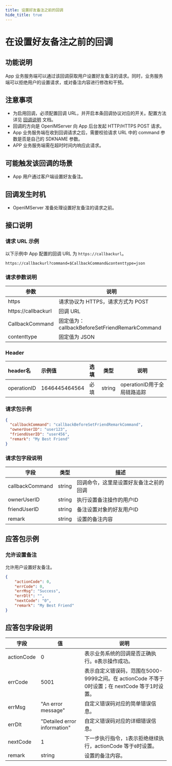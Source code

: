 ```yaml
---
title: 设置好友备注之前的回调
hide_title: true
---
```


# 在设置好友备注之前的回调

## 功能说明
App 业务服务端可以通过该回调获取用户设置好友备注的请求。同时，业务服务端可以拒绝用户的设置请求，或对备注内容进行修改和干预。

## 注意事项
- 为启用回调，必须配置回调 URL，并开启本条回调协议对应的开关。配置方法详见 [回调说明](../introduction) 文档。
- 回调的方向是 OpenIMServer 向 App 后台发起 HTTP/HTTPS POST 请求。
- App 业务服务端在收到回调请求之后，需要校验请求 URL 中的 command 参数是否是自己的 SDKNAME 参数。
- APP 业务服务端需在超时时间内响应此请求。

## 可能触发该回调的场景
- App 用户通过客户端设置好友备注。

## 回调发生时机
- OpenIMServer 准备处理设置好友备注的请求之前。

## 接口说明

### 请求 URL 示例
以下示例中 App 配置的回调 URL 为 `https://callbackurl`。
```plaintext
https://callbackurl?command=$CallbackCommand&contenttype=json
```

### 请求参数说明

| 参数                 | 说明                                                   |
|-------------------- |------------------------------------------------------ |
| https               | 请求协议为 HTTPS，请求方式为 POST                      |
| https://callbackurl | 回调 URL                                               |
| CallbackCommand     | 固定值为：callbackBeforeSetFriendRemarkCommand        |
| contenttype         | 固定值为 JSON                                         |

### Header
| header名     | 示例值           | 选填  | 类型     | 说明                  |
|:------------|:--------------|:----|--------|---------------------|
| operationID | 1646445464564 | 必填  | string | operationID用于全局链路追踪 |

### 请求包示例
```json
{
  "callbackCommand": "callbackBeforeSetFriendRemarkCommand",
  "ownerUserID": "user123",
  "friendUserID": "user456",
  "remark": "My Best Friend"
}
```

### 请求包字段说明

| 字段           | 类型   | 描述                            |
|---------------|--------|---------------------------------|
| callbackCommand| string | 回调命令，这里是设置好友备注之前的回调 |
| ownerUserID    | string | 执行设置备注操作的用户ID         |
| friendUserID   | string | 备注设置对象的好友用户ID         |
| remark         | string | 设置的备注内容                   |

## 应答包示例

### 允许设置备注
允许用户设置好友备注。

```json
{
    "actionCode": 0,
    "errCode": 0,
    "errMsg": "Success",
    "errDlt": "",
    "nextCode": "0",
    "remark": "My Best Friend"
}
```

## 应答包字段说明

| 字段       | 值    | 说明                                     |
|------------|-------|----------------------------------------|
| actionCode | 0     | 表示业务系统的回调是否正确执行。`0`表示操作成功。 |
| errCode     | 5001                        | 表示自定义错误码，范围在5000-9999之间。在 actionCode 不等于0时设置；在 nextCode 等于1时设置。|
| errMsg     | "An error message" | 自定义错误码对应的简单错误信息。|
| errDlt     | "Detailed error information" | 自定义错误码对应的详细错误信息。|
| nextCode   | 1     | 下一步执行指令，`1`表示拒绝继续执行，actionCode 等于`0`时设置。|
| remark     | string | 设置的备注内容。                         |
